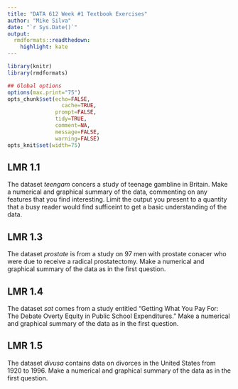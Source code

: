 ```yaml
---
title: "DATA 612 Week #1 Textbook Exercises"
author: "Mike Silva"
date: "`r Sys.Date()`"
output:
  rmdformats::readthedown:
    highlight: kate
---
```



```r
library(knitr)
library(rmdformats)

## Global options
options(max.print="75")
opts_chunk$set(echo=FALSE,
	             cache=TRUE,
               prompt=FALSE,
               tidy=TRUE,
               comment=NA,
               message=FALSE,
               warning=FALSE)
opts_knit$set(width=75)
```

## LMR 1.1

The dataset *teengam* concers a study of teenage gambline in Britain.  Make a numerical and graphical summary of the data, commenting on any features that you find interesting.  Limit the output you present to a quantity that a busy reader would find sufficeint to get a basic understanding of the data.

## LMR 1.3

The dataset *prostate* is from a study on 97 men with prostate conacer who were due to receive a radical prostatectomy.  Make a numerical and graphical summary of the data as in the first question.

## LMR 1.4

The dataset *sat* comes from a study entitled "Getting What You Pay For: The Debate Overty Equity in Public School Expenditures."  Make a numerical and graphical summary of the data as in the first question.

## LMR 1.5

The dataset *divusa* contains data on divorces in the United States from 1920 to 1996.  Make a numerical and graphical summary of the data as in the first question.